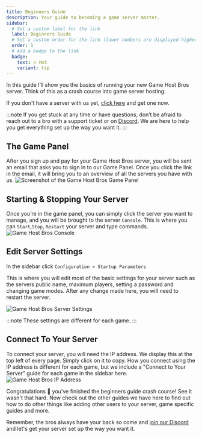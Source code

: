 ```yaml
---
title: Beginners Guide
description: Your guide to becoming a game server master.
sidebar:
  # Set a custom label for the link
  label: Beginners Guide
  # Set a custom order for the link (lower numbers are displayed higher up)
  order: 1
  # Add a badge to the link
  badge:
    text: 🔥 Hot
    variant: tip
---
```


In this guide I’ll show you the basics of running your new Game Host Bros server. Think of this as a crash course into game server hosting.

If you don't have a server with us yet, [click here](https://www.gamehostbros.com/) and get one now.

:::note
If you get stuck at any time or have questions, don’t be afraid to reach out to a bro with a support ticket or on [Discord](https://discord.gg/FN4XgbAwzr). We are here to help you get everything set up the way you want it.
:::

## The Game Panel
After you sign up and pay for your Game Host Bros server, you will be sent an email that asks you to sign in to our Game Panel. Once you click the link in the email, it will bring you to an overview of all the servers you have with us.
![Screenshot of the Game Host Bros Game Panel](../../../assets/guide-images/dashboard.png)

## Starting & Stopping Your Server
Once you’re in the game panel, you can simply click the server you want to manage, and you will be brought to the server `Console`. This is where you can `Start`,`Stop`, `Restart` your server and type commands. 
![Game Host Bros Console](../../../assets/guide-images/console.png)

## Edit Server Settings
In the sidebar click `Configuration > Startup Parameters`

This is where you will edit most of the basic settings for your server such as the servers public name, maximum players, setting a password and changing game modes. After any change made here, you will need to restart the server.

![Game Host Bros Server Settings](../../../assets/guide-images/startup.png)

:::note
These settings are different for each game.
:::

## Connect To Your Server
To connect your server, you will need the IP address. We display this at the top left of every page. Simply click on it to copy. How you connect using the IP address is different for each game, but we include a "Connect to Your Server" guide for each game in the sidebar here.
![Game Host Bros IP Address](../../../assets/guide-images/ipaddress.png)

Congratulations 🎉 you've finished the beginners guide crash course! See it wasn't that hard. Now check out the other guides we have here to find out how to do other things like adding other users to your server, game specific guides and more.

Remember, the bros always have your back so come and [join our Discord](https://discord.gg/FN4XgbAwzr) and let's get your server set up the way you want it.